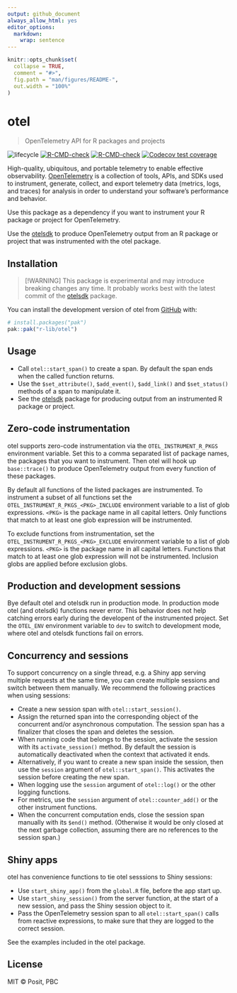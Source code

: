 ```yaml
---
output: github_document
always_allow_html: yes
editor_options:
  markdown:
    wrap: sentence
---
```


<!-- README.md is generated from README.Rmd. Please edit that file -->

```r
knitr::opts_chunk$set(
  collapse = TRUE,
  comment = "#>",
  fig.path = "man/figures/README-",
  out.width = "100%"
)
```

# otel

> OpenTelemetry API for R packages and projects

<!-- badges: start -->
![lifecycle](https://lifecycle.r-lib.org/articles/figures/lifecycle-experimental.svg) [![R-CMD-check](https://github.com/r-lib/otel/actions/workflows/R-CMD-check.yaml/badge.svg)](https://github.com/r-lib/otel/actions/workflows/R-CMD-check.yaml)
[![R-CMD-check](https://github.com/r-lib/otel/actions/workflows/R-CMD-check.yaml/badge.svg)](https://github.com/r-lib/otel/actions/workflows/R-CMD-check.yaml)
[![Codecov test coverage](https://codecov.io/gh/r-lib/otel/graph/badge.svg)](https://app.codecov.io/gh/r-lib/otel)
<!-- badges: end -->

High-quality, ubiquitous, and portable telemetry to enable effective observability. [OpenTelemetry](https://opentelemetry.io/docs/) is a collection of tools, APIs, and SDKs used to instrument, generate, collect, and export telemetry data (metrics, logs, and traces) for analysis in order to understand your software's performance and behavior.

Use this package as a dependency if you want to instrument your R package or project for OpenTelemetry.

Use the [otelsdk](https://github.com/r-lib/otelsdk) to produce OpenTelemetry output from an R package or project that was instrumented with the otel package.

## Installation

> [!WARNING]
> This package is experimental and may introduce breaking changes any time.
> It probably works best with the latest commit of the
> [otelsdk](https://github.com/r-lib/otelsdk) package.

You can install the development version of otel from [GitHub](https://github.com/) with:

``` r
# install.packages("pak")
pak::pak("r-lib/otel")
```

## Usage

* Call `otel::start_span()` to create a span. By default the span ends when the called function returns.
* Use the `$set_attribute()`, `$add_event()`, `$add_link()` and `$set_status()` methods of a span to manipulate it.
* See the [otelsdk](https://github.com/r-lib/otelsdk) package for producing output from an instrumented R package or project.

## Zero-code instrumentation

otel supports zero-code instrumentation via the `OTEL_INSTRUMENT_R_PKGS` environment variable. Set this to a comma separated list of package names, the packages that you want to instrument. Then otel will hook up `base::trace()` to produce OpenTelemetry output from every function of these packages.

By default all functions of the listed packages are instrumented. To instrument a subset of all functions set the `OTEL_INSTRUMENT_R_PKGS_<PKG>_INCLUDE` environment variable to a list of glob expressions. `<PKG>` is the package name in all capital letters. Only functions that match to at least one glob expression will be instrumented.

To exclude functions from instrumentation, set the `OTEL_INSTRUMENT_R_PKGS_<PKG>_EXCLUDE` environment variable to a list of glob expressions. `<PKG>` is the package name in all capital letters. Functions that match to at least one glob expression will not be instrumented. Inclusion globs are applied before exclusion globs.

## Production and development sessions

Bye default otel and otelsdk run in production mode. In production mode otel (and otelsdk) functions never error. This behavior does not help catching errors early during the developent of the instrumented project. Set the `OTEL_ENV` environment variable to `dev` to switch to development mode, where otel and otelsdk functions fail on errors.

## Concurrency and sessions

To support concurrency on a single thread, e.g. a Shiny app serving multiple requests at the same time, you can create multiple sessions and switch between them manually.
We recommend the following practices when using sessions:

* Create a new session span with `otel::start_session()`.
* Assign the returned span into the corresponding object of the concurrent
  and/or asynchronous computation. The session span has a finalizer that
  closes the span and deletes the session.
* When running code that belongs to the session, activate the session with
  its `activate_session()` method. By default the session is automatically
  deactivated when the context that activated it ends.
* Alternatively, if you want to create a new span inside the session, then
  use the `session` argument of `otel::start_span()`. This activates the
  session before creating the new span.
* When logging use the `session` argument of `otel::log()` or the other
  logging functions.
* For metrics, use the `session` argument of `otel::counter_add()` or the
  other instrument functions.
* When the concurrent computation ends, close the session span manually
  with its `$end()` method. (Otherwise it would be only closed at the
  next garbage collection, assuming there are no references to the
  session span.)

## Shiny apps

otel has convenience functions to tie otel sesssions to Shiny sessions:

* Use `start_shiny_app()` from the `global.R` file, before the app start up.
* Use `start_shiny_session()` from the server function, at the start of a new session, and pass the Shiny session object to it.
* Pass the OpenTelemetry session span to all `otel::start_span()` calls from reactive expressions, to make sure that they are logged to the correct session.

See the examples included in the otel package.

## License

MIT © Posit, PBC
